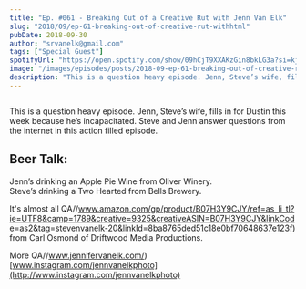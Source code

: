```yaml
---
title: "Ep. #061 - Breaking Out of a Creative Rut with Jenn Van Elk"
slug: "2018/09/ep-61-breaking-out-of-creative-rut-withhtml"
pubDate: 2018-09-30
author: "srvanelk@gmail.com"
tags: ["Special Guest"]
spotifyUrl: "https://open.spotify.com/show/09hCjT9XXAKzGin8bkLG3a?si=kjRZvQ1JTb6Ov3HVzSSlWA"
image: "/images/episodes/posts/2018-09-ep-61-breaking-out-of-creative-rut-withhtml/image-asset.webp"
description: "This is a question heavy episode. Jenn, Steve’s wife, fills in for Dustin this week because he’s incapacitated. Steve and Jenn answer questions from the internet in this action filled episode."
---
```


<figure>
  <img src="/images/episodes/posts/2018-09-ep-61-breaking-out-of-creative-rut-withhtml/image-asset.webp" alt="" />
</figure>

This is a question heavy episode. Jenn, Steve’s wife, fills in for Dustin this week because he’s incapacitated. Steve and Jenn answer questions from the internet in this action filled episode.

## Beer Talk:  
Jenn’s drinking an Apple Pie Wine from Oliver Winery.  
Steve’s drinking a Two Hearted from Bells Brewery.

It's almost all QA//www.amazon.com/gp/product/B07H3Y9CJY/ref=as_li_tl?ie=UTF8&camp=1789&creative=9325&creativeASIN=B07H3Y9CJY&linkCode=as2&tag=stevenvanelk-20&linkId=8ba8765ded51c18e0bf70648637e123f) from Carl Osmond of Driftwood Media Productions.

More QA//www.jennifervanelk.com/)  
[www.instagram.com/jennvanelkphoto](http://www.instagram.com/jennvanelkphoto)
